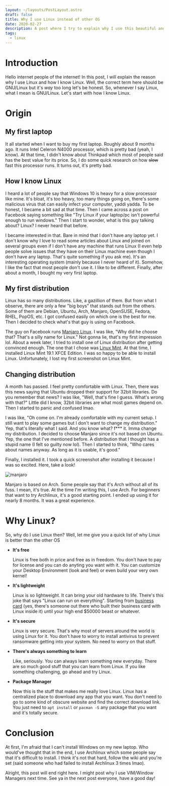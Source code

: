 ```yaml
---
layout: ~/layouts/PostLayout.astro
draft: false
title: Why I use Linux instead of other OS
date: 2020-02-27
description: A post where I try to explain why I use this beautiful and awesome operating system called Linux
tags:
  - linux
---
```


# Introduction
Hello internet people of the internet! In this post, I will explain the reason why I use Linux and how I know Linux. Well, the correct term here should be GNU/Linux but it's _way_ too long let's be honest. So, whenever I say Linux, what I mean is GNU/Linux. Let's start with how I know Linux.

# Origin
## My first laptop
It all started when I want to buy my first laptop. Roughly about 9 months ago. It runs Intel Celeron N4000 processor, which is pretty bad (yeah, I know). At that time, I didn't know about Thinkpad which most of people said has the best value for its price. So, I do some quick research on how ~~slow~~ fast this processor runs. It turns out, it's pretty bad.

## How I know Linux
I heard a lot of people say that Windows 10 is heavy for a slow processor like mine. It's bloat, it's too heavy, too many things going on, there's some malicious virus that can easily infect your computer, yaddi yadda. To be honest, I became a bit sad at that time. Then I came across a post on Facebook saying something like "Try Linux if your laptop/pc isn't powerful enough to run windows." Then I start to wonder, what is this guy talking about? Linux? I never heard that before.

I became interested in that. Bare in mind that I don't have any laptop yet. I don't know why I love to read some articles about Linux and joined on several groups even if I don't have any machine that runs Linux (I even help people solve issues that they have on their Linux machine even though I don't have any laptop. That's quite something if you ask me). It's an interesting operating system (mainly because I never heard of it). Somehow, I like the fact that most people don't use it. I like to be different. Finally, after about a month, I bought my very first laptop.

## My first distribution
Linux has so many distributions. Like, a gazillion of them. But from what I observe, there are only a few "big boys" that stands out from the others. Some of them are Debian, Ubuntu, Arch, Manjaro, OpenSUSE, Fedora, RHEL, PopOS, etc. I got confused easily on which one is the best for me. Then I decided to check what's that guy is using on Facebook.

The guy on Facebook runs [Manjaro Linux](https://manjaro.org). I was like, "Why did he choose that? That's a silly name for Linux." Not gonna lie, that's my first impression lol. About a week later, I tried to install one of Linux distribution after getting convinced enough. The one that I chose was [Linux Mint](https://linuxmint.com). At that time, I installed Linux Mint 19.1 XFCE Edition. I was so happy to be able to install Linux. Unfortunately, I lost my first screenshot on Linux Mint.

## Changing distribution
A month has passed. I feel pretty comfortable with Linux. Then, there was this news saying that Ubuntu dropped their support for 32bit libraries. Do you remember that news? I was like, "Well, that's fine I guess. What's wrong with that?" Little did I know, 32bit libraries are what most games depend on. Then I started to panic and confused lmao.

I was like, "Oh come on. I'm already comfortable with my current setup. I still want to play some games but I don't want to change my distribution." Yep, that's literally what I said. And you know what? f*** it. Imma change my distribution. I decided to choose Manjaro since it's not based on Ubuntu. Yep, the one that I've mentioned before. A distribution that I thought has a stupid name (I felt so guilty now lol). Then I started to think, "Who cares about names anyway. As long as it is usable, it's good."

Finally, I installed it. I took a quick screenshot after installing it because I was so excited. Here, take a look!

![manjaro](/assets/post/why-i-use-linux/manjaro.png)

Manjaro is based on Arch. Some people say that it's Arch without all of its fuss. I mean, it's true. At the time I'm writing this, I use Arch. For beginners that want to try Archlinux, it's a good starting point. I ended up using it for nearly 8 months. It was a great experience.

# Why Linux?
So, why do I use Linux then? Well, let me give you a quick list of why Linux is better than the other OS
  - **It's free**

      Linux is free both in price and free as in freedom. You don't have to pay for license and you can do anyting you want with it. You can customize your Desktop Environment (look and feel) or even build your very own kernel!

  - **It's lightweight**

      Linux is so lightweight. It can bring your old hardware to life. There's this joke that says "Linux can run on everything". Starting from [business card](https://www.thirtythreeforty.net/posts/2019/12/my-business-card-runs-linux/) (yes, there's someone out there who built their business card with Linux inside it) until your high end $50000 beast or whatever.

  - **It's secure**

      Linux is very secure. That's why most of servers around the world is using Linux for it. You don't have to worry to install antivirus to prevent ransomware getting into your system. No need to worry on that stuff.

  - **There's always something to learn**

      Like, seriously. You can always learn something new everyday. There are so much good stuff that you can learn from Linux. If you like something challenging, go ahead and try Linux.

  - **Package Manager**

      Now this is the stuff that makes me really love Linux. Linux has a centralized place to download any app that you want. You don't need to go to some kind of obscure website and find the correct download link. You just need to `apt install` or `pacman -S` any package that you want and it's totally secure.

# Conclusion
At first, I'm afraid that I can't install Windows on my new laptop. Who would've thought that in the end, I use Archlinux which some people say that it's difficult to install. I think it's not that hard, follow the wiki and you're set (said someone who had failed to install Archlinux 3 times lmao).

Alright, this post will end right here. I might post why I use VIM/Window Managers next time. See ya in the next post everyone, have a good day!
